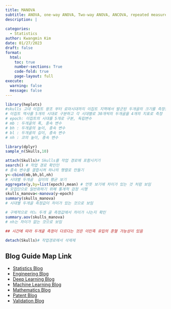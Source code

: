 ```yaml
---
title: MANOVA
subtitle: ANOVA, one-way ANOVA, Two-way ANOVA, ANCOVA, repeated measures ANOVA, MANOVA, MANCOVA
description: | 
    
categories:
  - Statistics
author: Kwangmin Kim
date: 01/27/2023
draft: false
format: 
  html:
    toc: true
    number-sections: True
    code-fold: true
    page-layout: full
execute: 
  warning: false
  message: false
---
```


```r


library(heplots)
#skulls 고대 이집트 왕조 부터 로마시대까지 이집트 지역에서 발군된 두개골의 크기를 측정한 데이터
# 이집트 역사를 5개의 시대로 구분하고 각 시대별로 30개씩의 두개골을 4개의 지표로 측정
# epoch: 이집트의 시대를 5개로 구분, 독립변수
# mb : 두개골의 폭, 종속 변수
# bh : 두개골의 높이, 종속 변수
# bl : 두개골의 길이, 종속 변수
# nh : 코의 높이, 종속 변수

library(dplyr)
sample_n(Skulls,10)

attach(Skulls)# Skulls를 작업 경로에 포함시키기
search() # 작업 경로 확인인
# 종속 변수를 결합시켜 하나의 행렬로 만들기
y<-cbind(mb,bh,bl,nh)
# 시대별 두개골  길이의 평균 보기
aggregate(y,by=list(epoch),mean) # 언뜻 보기에 차이가 있는 것 처럼 보임
# 모집단으로 일반화하기 위해 통계적 검정 시행
skulls_manova<-manova(y~epoch)
summary(skulls_manova)
# 시대별 두개골 측정값이 차이가 있는 것으로 보임

# 구체적으로 어느 두개 골 측정값에서 차이가 나는지 확인
summary.aov(skulls_manova)
# nh는 차이가 없는 것으로 보임

## 시간에 따라 두개골 측정이 다르다는 것은 이민족 유입의 혼혈 가능성이 있음

detach(Skulls)# 작업경로에서 삭제제

```


## Blog Guide Map Link

* [Statistics Blog](../guide_map/index.qmd)
* [Engineering Blog](../../Engineering/guide_map/index.qmd)
* [Deep Learning Blog](../../DL/guide_map/index.qmd)
* [Machine Learning Blog](../../ML/guide_map/index.qmd)
* [Mathematics Blog](../../Mathmatics/guide_map/index.qmd)
* [Patent Blog](../../Patent/guide_map/index.qmd)
* [Validation Blog](../../Validation/guide_map/index.qmd)
